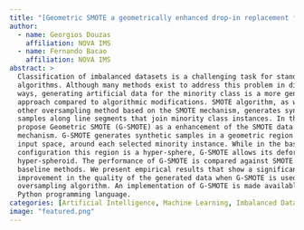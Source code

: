 ```yaml
---
title: "[Geometric SMOTE a geometrically enhanced drop-in replacement for SMOTE](https://www.sciencedirect.com/science/article/abs/pii/S0020025519305353)"
author:
  - name: Georgios Douzas
    affiliation: NOVA IMS
  - name: Fernando Bacao
    affiliation: NOVA IMS
abstract: >
  Classification of imbalanced datasets is a challenging task for standard
  algorithms. Although many methods exist to address this problem in different
  ways, generating artificial data for the minority class is a more general
  approach compared to algorithmic modifications. SMOTE algorithm, as well as any
  other oversampling method based on the SMOTE mechanism, generates synthetic
  samples along line segments that join minority class instances. In this paper we
  propose Geometric SMOTE (G-SMOTE) as a enhancement of the SMOTE data generation
  mechanism. G-SMOTE generates synthetic samples in a geometric region of the
  input space, around each selected minority instance. While in the basic
  configuration this region is a hyper-sphere, G-SMOTE allows its deformation to a
  hyper-spheroid. The performance of G-SMOTE is compared against SMOTE as well as
  baseline methods. We present empirical results that show a significant
  improvement in the quality of the generated data when G-SMOTE is used as an
  oversampling algorithm. An implementation of G-SMOTE is made available in the
  Python programming language.
categories: [Artificial Intelligence, Machine Learning, Imbalanced Data, Publication]
image: "featured.png"
---
```

